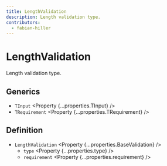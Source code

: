 ```yaml
---
title: LengthValidation
description: Length validation type.
contributors:
  - fabian-hiller
---
```



# LengthValidation

Length validation type.

## Generics

- `TInput` <Property {...properties.TInput} />
- `TRequirement` <Property {...properties.TRequirement} />

## Definition

- `LengthValidation` <Property {...properties.BaseValidation} />
  - `type` <Property {...properties.type} />
  - `requirement` <Property {...properties.requirement} />
